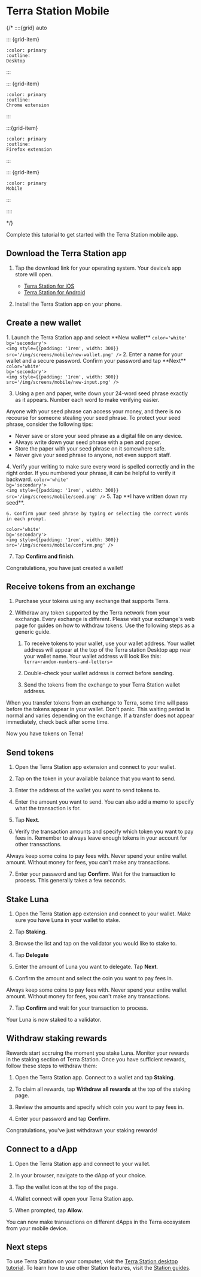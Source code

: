
# Terra Station Mobile

{/*
::::{grid} auto

::: {grid-item}
```{button-link} terra-station-desktop.html
:color: primary
:outline:
Desktop
```
:::

::: {grid-item}
```{button-link} terra-station-extension.html
:color: primary
:outline:
Chrome extension
```
:::

:::{grid-item}
```{button-link} terra-station-firefox.html
:color: primary
:outline:
Firefox extension
```
:::

::: {grid-item}
```{button-link} terra-station-mobile.html
:color: primary
Mobile
```
:::

::::

*/}

Complete this tutorial to get started with the Terra Station mobile app.

## Download the Terra Station app

1. Tap the download link for your operating system. Your device’s app store will open.

   - [Terra Station for iOS](https://apps.apple.com/app/id1548434735)
   - [Terra Station for Android](https://play.google.com/store/apps/details?id=money.terra.station)

2. Install the Terra Station app on your phone.

## Create a new wallet

<Flex flexWrap='wrap'>
  <Box
    p={3}
    width={[ 1, 1/2, 1/2, 1/2,]}
    bg='primary'>
    1. Launch the Terra Station app and select **New wallet**
  </Box>
  <Box
    p={3}
    width={[ 1, 1/2, 1/2, 1/2,]}

    color='white'
    bg='secondary'>
    <img style={{padding: '1rem', width: 300}} src='/img/screens/mobile/new-wallet.png' />
  </Box>
</Flex>


<Flex flexWrap='wrap'>
  <Box
    p={3}
    width={[ 1, 1/2, 1/2, 1/2,]}
    bg='primary'>
    2. Enter a name for your wallet and a secure password. Confirm your password and tap **Next**
  </Box>
  <Box
    p={3}
    width={[ 1, 1/2, 1/2, 1/2,]}

    color='white'
    bg='secondary'>
    <img style={{padding: '1rem', width: 300}} src='/img/screens/mobile/new-input.png' />
  </Box>
</Flex>

3. Using a pen and paper, write down your 24-word seed phrase exactly as it appears. Number each word to make verifying easier.

<Admonition type="danger" title="Protect your seed phrase">

Anyone with your seed phrase can access your money, and there is no recourse for someone stealing your seed phrase. To protect your seed phrase, consider the following tips:

- Never save or store your seed phrase as a digital file on any device.
- Always write down your seed phrase with a pen and paper.
- Store the paper with your seed phrase on it somewhere safe.
- Never give your seed phrase to anyone, not even support staff.
</Admonition>

<Flex flexWrap='wrap'>
  <Box
    p={3}
    width={[ 1, 1/2, 1/2, 1/2,]}
    bg='primary'>
    4. Verify your writing to make sure every word is spelled correctly and in the right order. If you numbered your phrase, it can be helpful to verify it backward.
  </Box>
  <Box
    p={3}
    width={[ 1, 1/2, 1/2, 1/2,]}

    color='white'
    bg='secondary'>
    <img style={{padding: '1rem', width: 300}} src='/img/screens/mobile/seed.png' />
  </Box>
</Flex>

<Flex flexWrap='wrap'>
  <Box
    p={3}
    width={[ 1, 1/2, 1/2, 1/2,]}
    bg='primary'>
    5. Tap **I have written down my seed**.

    6. Confirm your seed phrase by typing or selecting the correct words in each prompt.
  </Box>
  <Box
    p={3}
    width={[ 1, 1/2, 1/2, 1/2,]}

    color='white'
    bg='secondary'>
    <img style={{padding: '1rem', width: 300}} src='/img/screens/mobile/confirm.png' />
  </Box>
</Flex>

7. Tap **Confirm and finish**.

Congratulations, you have just created a wallet!

## Receive tokens from an exchange

1. Purchase your tokens using any exchange that supports Terra.

1. Withdraw any token supported by the Terra network from your exchange. Every exchange is different. Please visit your exchange's web page for guides on how to withdraw tokens. Use the following steps as a generic guide.

    1. To receive tokens to your wallet, use your wallet address. Your wallet address will appear at the top of the Terra station Desktop app near your wallet name. Your wallet address will look like this: `terra<random-numbers-and-letters>`

    1. Double-check your wallet address is correct before sending.

    1. Send the tokens from the exchange to your Terra Station wallet address.

<Admonition type="caution" title="Transfer wait times">

 When you transfer tokens from an exchange to Terra, some time will pass before the tokens appear in your wallet. Don't panic. This waiting period is normal and varies depending on the exchange. If a transfer does not appear immediately, check back after some time.

</Admonition>

Now you have tokens on Terra!

## Send tokens

1. Open the Terra Station app extension and connect to your wallet.

2. Tap on the token in your available balance that you want to send.  

3. Enter the address of the wallet you want to send tokens to.  

4. Enter the amount you want to send. You can also add a memo to specify what the transaction is for.  

5. Tap **Next**.

6. Verify the transaction amounts and specify which token you want to pay fees in. Remember to always leave enough tokens in your account for other transactions.

<Admonition type="caution" title="Keep coins for fees">

Always keep some coins to pay fees with. Never spend your entire wallet amount. Without money for fees, you can't make any transactions.

</Admonition>

7.  Enter your password and tap **Confirm**. Wait for the transaction to process. This generally takes a few seconds.

## Stake Luna

1. Open the Terra Station app extension and connect to your wallet. Make sure you have Luna in your wallet to stake.

2. Tap **Staking**.

3. Browse the list and tap on the validator you would like to stake to.

4. Tap **Delegate**

5. Enter the amount of Luna you want to delegate. Tap **Next**.

6. Confirm the amount and select the coin you want to pay fees in.

<Admonition type="caution" title="Keep coins for fees">

Always keep some coins to pay fees with. Never spend your entire wallet amount. Without money for fees, you can't make any transactions.

</Admonition>


7. Tap **Confirm** and wait for your transaction to process.

Your Luna is now staked to a validator.

## Withdraw staking rewards

Rewards start accruing the moment you stake Luna. Monitor your rewards in the staking section of Terra Station. Once you have sufficient rewards, follow these steps to withdraw them:

1. Open the Terra Station app. Connect to a wallet and tap **Staking**.

2. To claim all rewards, tap **Withdraw all rewards** at the top of the staking page.

2. Review the amounts and specify which coin you want to pay fees in.

3. Enter your password and tap **Confirm**.

Congratulations, you've just withdrawn your staking rewards!

## Connect to a dApp

1. Open the Terra Station app and connect to your wallet.

2. In your browser, navigate to the dApp of your choice. 

3. Tap the wallet icon at the top of the page.

4. Wallet connect will open your Terra Station app.

5. When prompted, tap **Allow**.

You can now make transactions on different dApps in the Terra ecosystem from your mobile device. 

## Next steps

To use Terra Station on your computer, visit the [Terra Station desktop tutorial](terra-station-desktop.mdx). To learn how to use other Station features, visit the [Station guides](../README.mdx).
